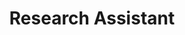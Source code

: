 ---
company: "University of Toronto"
title: "Research Assistant"
description: "Topic: Impact of storytelling visualization of DSA"
duration: "May 2023 - Sept 2023"
---
